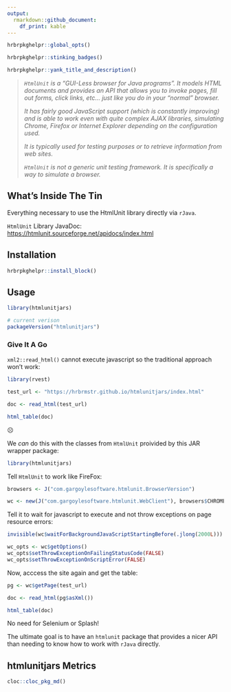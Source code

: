 ```yaml
---
output: 
  rmarkdown::github_document:
    df_print: kable
---
```

```r
hrbrpkghelpr::global_opts()
```

```r
hrbrpkghelpr::stinking_badges()
```

```r
hrbrpkghelpr::yank_title_and_description()
```

>_`HtmlUnit` is a "GUI-Less browser for Java programs". It models HTML documents and provides an API that allows you to invoke pages, fill out forms, click links, etc... just like you do in your "normal" browser._
>
>_It has fairly good JavaScript support (which is constantly improving) and is able to work even with quite complex AJAX libraries, simulating Chrome, Firefox or Internet Explorer depending on the configuration used._
>
>_It is typically used for testing purposes or to retrieve information from web sites._
>
>_`HtmlUnit` is not a generic unit testing framework. It is specifically a way to simulate a browser._
    
## What's Inside The Tin

Everything necessary to use the HtmlUnit library directly via `rJava`.

`HtmlUnit` Library JavaDoc: <https://htmlunit.sourceforge.net/apidocs/index.html>

## Installation

```r
hrbrpkghelpr::install_block()
```

## Usage

```r
library(htmlunitjars)

# current verison
packageVersion("htmlunitjars")

```

### Give It A Go

`xml2::read_html()` cannot execute javascript so the traditional approach won't work:

```r
library(rvest)

test_url <- "https://hrbrmstr.github.io/htmlunitjars/index.html"

doc <- read_html(test_url)

html_table(doc)
```

☹️

We _can_ do this with the classes from `HtmlUnit` proivided by this JAR wrapper package:

```r
library(htmlunitjars)
```

Tell `HtmlUnit` to work like FireFox:

```r
browsers <- J("com.gargoylesoftware.htmlunit.BrowserVersion")

wc <- new(J("com.gargoylesoftware.htmlunit.WebClient"), browsers$CHROME)
```

Tell it to wait for javascript to execute and not throw exceptions on page resource errors:

```r
invisible(wc$waitForBackgroundJavaScriptStartingBefore(.jlong(2000L)))

wc_opts <- wc$getOptions()
wc_opts$setThrowExceptionOnFailingStatusCode(FALSE)
wc_opts$setThrowExceptionOnScriptError(FALSE)
```

Now, acccess the site again and get the table:

```r
pg <- wc$getPage(test_url)

doc <- read_html(pg$asXml())

html_table(doc)
```

No need for Selenium or Splash!

The ultimate goal is to have an `htmlunit` package that provides a nicer API than needing to know how to work with `rJava` directly.

## htmlunitjars Metrics

```r
cloc::cloc_pkg_md()
```

